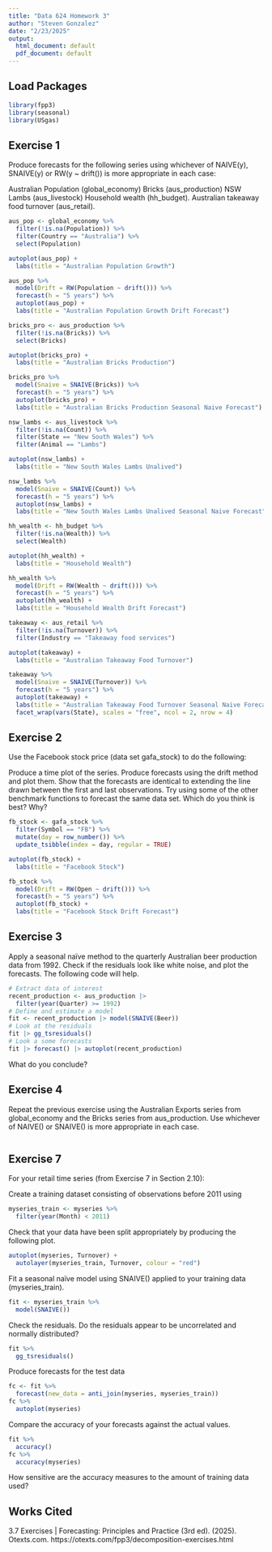 ```yaml
---
title: "Data 624 Homework 3"
author: "Steven Gonzalez"
date: "2/23/2025"
output:
  html_document: default
  pdf_document: default
---
```


## Load Packages
```r
library(fpp3)
library(seasonal)
library(USgas)
```

## Exercise 1
Produce forecasts for the following series using whichever of NAIVE(y), SNAIVE(y) or RW(y ~ drift()) is more appropriate in each case:

Australian Population (global_economy)
Bricks (aus_production)
NSW Lambs (aus_livestock)
Household wealth (hh_budget).
Australian takeaway food turnover (aus_retail).
```r
aus_pop <- global_economy %>% 
  filter(!is.na(Population)) %>%
  filter(Country == "Australia") %>% 
  select(Population)

autoplot(aus_pop) +
  labs(title = "Australian Population Growth")

aus_pop %>% 
  model(Drift = RW(Population ~ drift())) %>% 
  forecast(h = "5 years") %>% 
  autoplot(aus_pop) +
  labs(title = "Australian Population Growth Drift Forecast")
```


```r
bricks_pro <- aus_production %>%
  filter(!is.na(Bricks)) %>% 
  select(Bricks)

autoplot(bricks_pro) +
  labs(title = "Australian Bricks Production")

bricks_pro %>% 
  model(Snaive = SNAIVE(Bricks)) %>% 
  forecast(h = "5 years") %>% 
  autoplot(bricks_pro) +
  labs(title = "Australian Bricks Production Seasonal Naive Forecast")
```


```r
nsw_lambs <- aus_livestock %>% 
  filter(!is.na(Count)) %>% 
  filter(State == "New South Wales") %>% 
  filter(Animal == "Lambs")

autoplot(nsw_lambs) +
  labs(title = "New South Wales Lambs Unalived")

nsw_lambs %>% 
  model(Snaive = SNAIVE(Count)) %>% 
  forecast(h = "5 years") %>% 
  autoplot(nsw_lambs) +
  labs(title = "New South Wales Lambs Unalived Seasonal Naive Forecast")
```


```r
hh_wealth <- hh_budget %>% 
  filter(!is.na(Wealth)) %>% 
  select(Wealth)

autoplot(hh_wealth) +
  labs(title = "Household Wealth")

hh_wealth %>% 
  model(Drift = RW(Wealth ~ drift())) %>% 
  forecast(h = "5 years") %>% 
  autoplot(hh_wealth) +
  labs(title = "Household Wealth Drift Forecast")
```
```r
takeaway <- aus_retail %>% 
  filter(!is.na(Turnover)) %>% 
  filter(Industry == "Takeaway food services")

autoplot(takeaway) +
  labs(title = "Australian Takeaway Food Turnover")

takeaway %>% 
  model(Snaive = SNAIVE(Turnover)) %>% 
  forecast(h = "5 years") %>% 
  autoplot(takeaway) +
  labs(title = "Australian Takeaway Food Turnover Seasonal Naive Forecast") +
  facet_wrap(vars(State), scales = "free", ncol = 2, nrow = 4)
```

## Exercise 2
Use the Facebook stock price (data set gafa_stock) to do the following:

Produce a time plot of the series.
Produce forecasts using the drift method and plot them.
Show that the forecasts are identical to extending the line drawn between the first and last observations.
Try using some of the other benchmark functions to forecast the same data set. Which do you think is best? Why?
```r
fb_stock <- gafa_stock %>% 
  filter(Symbol == "FB") %>% 
  mutate(day = row_number()) %>% 
  update_tsibble(index = day, regular = TRUE)

autoplot(fb_stock) +
  labs(title = "Facebook Stock")

fb_stock %>% 
  model(Drift = RW(Open ~ drift())) %>% 
  forecast(h = "5 years") %>% 
  autoplot(fb_stock) +
  labs(title = "Facebook Stock Drift Forecast")
```

## Exercise 3
Apply a seasonal naïve method to the quarterly Australian beer production data from 1992. Check if the residuals look like white noise, and plot the forecasts. The following code will help.
```r
# Extract data of interest
recent_production <- aus_production |>
  filter(year(Quarter) >= 1992)
# Define and estimate a model
fit <- recent_production |> model(SNAIVE(Beer))
# Look at the residuals
fit |> gg_tsresiduals()
# Look a some forecasts
fit |> forecast() |> autoplot(recent_production)
```

What do you conclude?



## Exercise 4
Repeat the previous exercise using the Australian Exports series from global_economy and the Bricks series from aus_production. Use whichever of NAIVE() or SNAIVE() is more appropriate in each case.
```r

```

## Exercise 7
For your retail time series (from Exercise 7 in Section 2.10):

Create a training dataset consisting of observations before 2011 using
```r
myseries_train <- myseries %>% 
  filter(year(Month) < 2011)
```

Check that your data have been split appropriately by producing the following plot.
```r
autoplot(myseries, Turnover) +
  autolayer(myseries_train, Turnover, colour = "red")
```

Fit a seasonal naïve model using SNAIVE() applied to your training data (myseries_train).
```r
fit <- myseries_train %>% 
  model(SNAIVE())
```

Check the residuals. Do the residuals appear to be uncorrelated and normally distributed?
```r
fit %>%
  gg_tsresiduals()
```

Produce forecasts for the test data
```r
fc <- fit %>% 
  forecast(new_data = anti_join(myseries, myseries_train))
fc %>%
  autoplot(myseries)
```

Compare the accuracy of your forecasts against the actual values.
```r
fit %>%
  accuracy()
fc %>% 
  accuracy(myseries)
```

How sensitive are the accuracy measures to the amount of training data used?

 

## Works Cited
3.7 Exercises | Forecasting: Principles and Practice (3rd ed). (2025). Otexts.com. https://otexts.com/fpp3/decomposition-exercises.html
